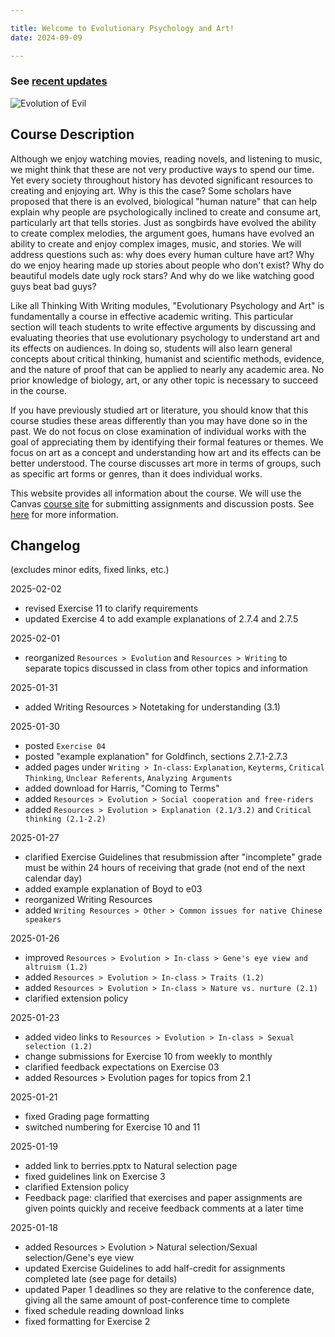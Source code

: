 ```yaml
---

title: Welcome to Evolutionary Psychology and Art!
date: 2024-09-09

---
```


### See [recent updates](/#changelog)

<img src="/images/evolution_of_evil.jpg" alt="Evolution of Evil" />

## Course Description

Although we enjoy watching movies, reading novels, and listening to music, we might think that these are not very productive ways to spend our time. Yet every society throughout history has devoted significant resources to creating and enjoying art. Why is this the case? Some scholars have proposed that there is an evolved, biological "human nature" that can help explain why people are psychologically inclined to create and consume art, particularly art that tells stories. Just as songbirds have evolved the ability to create complex melodies, the argument goes, humans have evolved an ability to create and enjoy complex images, music, and stories. We will address questions such as: why does every human culture have art? Why do we enjoy hearing made up stories about people who don't exist? Why do beautiful models date ugly rock stars? And why do we like watching good guys beat bad guys?

Like all Thinking With Writing modules, "Evolutionary Psychology and Art" is fundamentally a course in effective academic writing. This particular section will teach students to write effective arguments by discussing and evaluating theories that use evolutionary psychology to understand art and its effects on audiences. In doing so, students will also learn general concepts about critical thinking, humanist and scientific methods, evidence, and the nature of proof that can be applied to nearly any academic area. No prior knowledge of biology, art, or any other topic is necessary to succeed in the course.

If you have previously studied art or literature, you should know that this course studies these areas differently than you may have done so in the past. We do not focus on close examination of individual works with the goal of appreciating them by identifying their formal features or themes. We focus on art as a concept and understanding how art and its effects can be better understood. The course discusses art more in terms of groups, such as specific art forms or genres, than it does individual works.

This website provides all information about the course. We will use the Canvas [course site](https://canvas.nus.edu.sg/courses/66393) for submitting assignments and discussion posts. See [here](/course-ntw2029/course-info/tech-guidelines) for more information.

## Changelog
(excludes minor edits, fixed links, etc.)

2025-02-02

- revised Exercise 11 to clarify requirements
- updated Exercise 4 to add example explanations of 2.7.4 and 2.7.5

2025-02-01

- reorganized `Resources > Evolution` and `Resources > Writing` to separate topics discussed in class from other topics and information

2025-01-31

- added Writing Resources > Notetaking for understanding (3.1)

2025-01-30

- posted `Exercise 04`
- posted "example explanation" for Goldfinch, sections 2.7.1-2.7.3
- added pages under `Writing > In-class`:  `Explanation`, `Keyterms`, `Critical Thinking`, `Unclear Referents`, `Analyzing Arguments`
- added download for Harris, "Coming to Terms"
- added `Resources > Evolution > Social cooperation and free-riders`
- added `Resources > Evolution > Explanation (2.1/3.2)` and `Critical thinking (2.1-2.2)`

2025-01-27

- clarified Exercise Guidelines that resubmission after "incomplete" grade must be within 24 hours of receiving that grade (not end of the next calendar day)
- added example explanation of Boyd to e03
- reorganized Writing Resources
- added `Writing Resources > Other > Common issues for native Chinese speakers`


2025-01-26

- improved `Resources > Evolution > In-class > Gene's eye view and altruism (1.2)`
- added `Resources > Evolution > In-class > Traits (1.2)`
- added `Resources > Evolution > In-class > Nature vs. nurture (2.1)`
- clarified extension policy

2025-01-23

- added video links to `Resources > Evolution > In-class > Sexual selection (1.2)`
- change submissions for Exercise 10 from weekly to monthly
- clarified feedback expectations on Exercise 03
- added Resources > Evolution pages for topics from 2.1

2025-01-21

- fixed Grading page formatting
- switched numbering for Exercise 10 and 11

2025-01-19

- added link to berries.pptx to Natural selection page
- fixed guidelines link on Exercise 3
- clarified Extension policy
- Feedback page: clarified that exercises and paper assignments are given points quickly and receive feedback comments at a later time

2025-01-18

- added Resources > Evolution > Natural selection/Sexual selection/Gene's eye view
- updated Exercise Guidelines to add half-credit for assignments completed late (see page for details)
- updated Paper 1 deadlines so they are relative to the conference date, giving all the same amount of post-conference time to complete
- fixed schedule reading download links
- fixed formatting for Exercise 2
